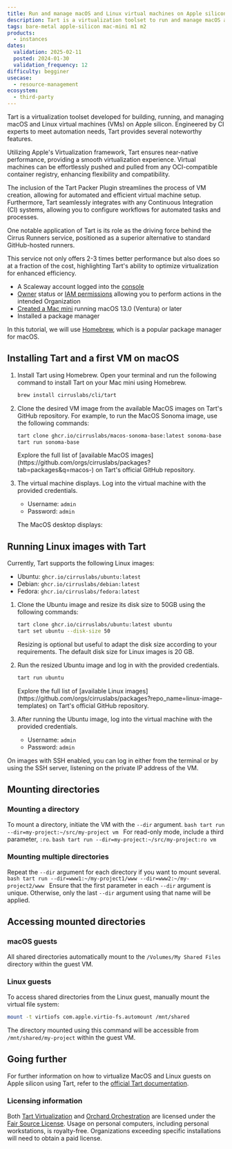 ```yaml
---
title: Run and manage macOS and Linux virtual machines on Apple silicon with Tart
description: Tart is a virtualization toolset to run and manage macOS and Linux virtual machines on Apple silicon.
tags: bare-metal apple-silicon mac-mini m1 m2
products:
  - instances
dates:
  validation: 2025-02-11
  posted: 2024-01-30
  validation_frequency: 12
difficulty: begginer
usecase:
  - resource-management
ecosystem:
  - third-party
---
```




Tart is a virtualization toolset developed for building, running, and managing macOS and Linux virtual machines (VMs) on Apple silicon. Engineered by CI experts to meet automation needs, Tart provides several noteworthy features.

Utilizing Apple's Virtualization framework, Tart ensures near-native performance, providing a smooth virtualization experience.
Virtual machines can be effortlessly pushed and pulled from any OCI-compatible container registry, enhancing flexibility and compatibility.

The inclusion of the Tart Packer Plugin streamlines the process of VM creation, allowing for automated and efficient virtual machine setup.
Furthermore, Tart seamlessly integrates with any Continuous Integration (CI) systems, allowing you to configure workflows for automated tasks and processes.

One notable application of Tart is its role as the driving force behind the Cirrus Runners service, positioned as a superior alternative to standard GitHub-hosted runners.

This service not only offers 2-3 times better performance but also does so at a fraction of the cost, highlighting Tart's ability to optimize virtualization for enhanced efficiency.

<Requirements />

- A Scaleway account logged into the [console](https://console.scaleway.com)
- [Owner](/iam/concepts/#owner) status or [IAM permissions](/iam/concepts/#permission) allowing you to perform actions in the intended Organization
- [Created a Mac mini](/apple-silicon/how-to/create-mac-mini/) running macOS 13.0 (Ventura) or later
- Installed a package manager

In this tutorial, we will use [Homebrew](https://brew.sh/index), which is a popular package manager for macOS.

## Installing Tart and a first VM on macOS

1. Install Tart using Homebrew. Open your terminal and run the following command to install Tart on your Mac mini using Homebrew.
    ```sh
    brew install cirruslabs/cli/tart
    ```

2. Clone the desired VM image from the available MacOS images on Tart's GitHub repository. For example, to run the MacOS Sonoma image, use the following commands:
    ```sh
    tart clone ghcr.io/cirruslabs/macos-sonoma-base:latest sonoma-base
    tart run sonoma-base
    ```
    <Message type="tip">
        Explore the full list of [available MacOS images](https://github.com/orgs/cirruslabs/packages?tab=packages&q=macos-) on Tart's official GitHub repository.
    </Message>

3. The virtual machine displays. Log into the virtual machine with the provided credentials.
   - Username: `admin`
   - Password: `admin`

   The MacOS desktop displays:
   <Lightbox image={image} alt="Mac OS Sonoma in a virtual machine, displayed on the main desktop of a Mac mini" size="large" />

## Running Linux images with Tart

Currently, Tart supports the following Linux images:

* Ubuntu: `ghcr.io/cirruslabs/ubuntu:latest`
* Debian: `ghcr.io/cirruslabs/debian:latest`
* Fedora: `ghcr.io/cirruslabs/fedora:latest`

1. Clone the Ubuntu image and resize its disk size to 50GB using the following commands:
    ```sh
    tart clone ghcr.io/cirruslabs/ubuntu:latest ubuntu
    tart set ubuntu --disk-size 50
    ```
    <Message type="tip">
        Resizing is optional but useful to adapt the disk size according to your requirements. The default disk size for Linux images is 20 GB.
    </Message>

2. Run the resized Ubuntu image and log in with the provided credentials.
    ```sh
    tart run ubuntu
    ```
    <Message type="tip">
        Explore the full list of [available Linux images](https://github.com/orgs/cirruslabs/packages?repo_name=linux-image-templates) on Tart's official GitHub repository.
    </Message>

3. After running the Ubuntu image, log into the virtual machine with the provided credentials.
   - Username: `admin`
   - Password: `admin`

  <Lightbox image={image2} alt="Ubuntu Linux in a virtual machine, displayed on the main desktop of a Mac mini" size="large" />
  <Message type="tip">
    On images with SSH enabled, you can log in either from the terminal or by using the SSH server, listening on the private IP address of the VM.
  </Message>


## Mounting directories

### Mounting a directory

  To mount a directory, initiate the VM with the `--dir` argument.
    ```bash
    tart run --dir=my-project:~/src/my-project vm
    ```
    <Message type="tip">
        For read-only mode, include a third parameter, `:ro`.
        ```bash
        tart run --dir=my-project:~/src/my-project:ro vm
        ```
    </Message>

### Mounting multiple directories

  Repeat the `--dir` argument for each directory if you want to mount several.
    ```bash
    tart run --dir=www1:~/my-project1/www --dir=www2:~/my-project2/www
    ```
    <Message type="tip">
        Ensure that the first parameter in each `--dir` argument is unique. Otherwise, only the last `--dir` argument using that name will be applied.
    </Message>

## Accessing mounted directories

### macOS guests

All shared directories automatically mount to the `/Volumes/My Shared Files` directory within the guest VM.

### Linux guests

To access shared directories from the Linux guest, manually mount the virtual file system:
```bash
mount -t virtiofs com.apple.virtio-fs.automount /mnt/shared
```
The directory mounted using this command will be accessible from `/mnt/shared/my-project` within the guest VM.

## Going further

For further information on how to virtualize MacOS and Linux guests on Apple silicon using Tart, refer to the [official Tart documentation](https://tart.run/).

### Licensing information

Both [Tart Virtualization](https://github.com/cirruslabs/tart) and [Orchard Orchestration](https://github.com/cirruslabs/orchard) are licensed under the [Fair Source License](https://fair.io/). Usage on personal computers, including personal workstations, is royalty-free. Organizations exceeding specific installations will need to obtain a paid license.